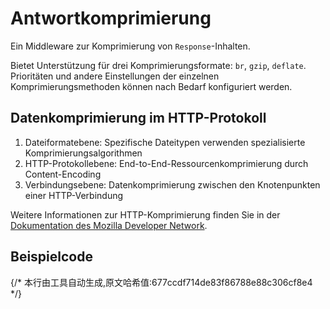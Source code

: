 # Antwortkomprimierung

Ein Middleware zur Komprimierung von `Response`-Inhalten.

Bietet Unterstützung für drei Komprimierungsformate: `br`, `gzip`, `deflate`. Prioritäten und andere Einstellungen der einzelnen Komprimierungsmethoden können nach Bedarf konfiguriert werden.

## Datenkomprimierung im HTTP-Protokoll

1. Dateiformatebene: Spezifische Dateitypen verwenden spezialisierte Komprimierungsalgorithmen
2. HTTP-Protokollebene: End-to-End-Ressourcenkomprimierung durch Content-Encoding
3. Verbindungsebene: Datenkomprimierung zwischen den Knotenpunkten einer HTTP-Verbindung

Weitere Informationen zur HTTP-Komprimierung finden Sie in der [Dokumentation des Mozilla Developer Network](https://developer.mozilla.org/de/docs/Web/HTTP/Compression).

## Beispielcode


<Tabs>
  <Tab label="main.rs">
    <CompressionCode/>
  </Tab>
  <Tab label="Cargo.toml">
    <CompressionCargoCode/>
  </Tab>
</Tabs>
{/* 本行由工具自动生成,原文哈希值:677ccdf714de83f86788e88c306cf8e4 */}
